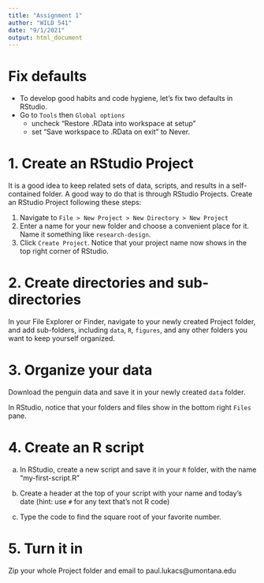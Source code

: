 ```yaml
---
title: "Assignment 1"
author: "WILD 541"
date: "9/1/2021"
output: html_document
---
```


# Fix defaults 
- To develop good habits and code hygiene, let's fix two defaults in RStudio. 
- Go to `Tools` then `Global options`
   - uncheck "Restore .RData into workspace at setup" 
   - set "Save workspace to .RData on exit" to Never. 
   
# 1. Create an RStudio Project 

It is a good idea to keep related sets of data, scripts, and results in a self-contained folder. A good way to do that is through RStudio Projects. Create an RStudio Project following these steps: 

1. Navigate to `File > New Project > New Directory > New Project`
2. Enter a name for your new folder and choose a convenient place for it. Name it something like `research-design`. 
3. Click `Create Project`. Notice that your project name now shows in the top right corner of RStudio. 

# 2. Create directories and sub-directories

In your File Explorer or Finder, navigate to your newly created Project folder, and add sub-folders, including `data`, `R`, `figures`, and any other folders you want to keep yourself organized. 

# 3. Organize your data

Download the penguin data and save it in your newly created `data` folder. 

In RStudio, notice that your folders and files show in the bottom right `Files` pane.

# 4. Create an R script

a) In RStudio, create a new script and save it in your `R` folder, with the name "my-first-script.R"

b) Create a header at the top of your script with your name and today's date (hint: use `#` for any text that's not R code)

c) Type the code to find the square root of your favorite number. 

# 5. Turn it in 

Zip your whole Project folder and email to paul.lukacs@umontana.edu






